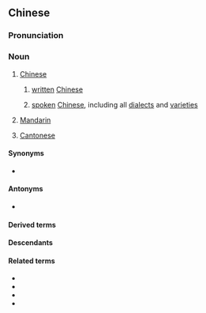 ==Chinese==
{{zh-forms}}
{{zh-wp}}

===Pronunciation===
{{zh-pron
|m=zhōngwén
|ma=zh-zhōngwén.ogg
|c=zung1 man4-2,zung1 man4
|c_note=zung1 man4 - attributive
|h=pfs=Chûng-vùn;gd=zung1 vun2
|md=Dṳ̆ng-ùng
|mn=Tiong-bûn
|mn-t=dong1 bhung5
|w=1tson ven
|cat=n
}}

===Noun===
{{zh-noun}}

# [[Chinese]] {{q|language}}
#: {{zh-x|我 中文 名{meng4-2} 唔 好聽。|My '''Chinese''' name sounds terrible.|C}}
## [[written]] [[Chinese]]
##: {{zh-x|以 中文 書寫 的 文章|an article written in '''Chinese'''}}
##: {{zh-x|我 中文{man4-2} 唔識 讀。|I can't read '''Chinese'''.|C}}
## [[spoken]] [[Chinese]], including all [[dialect]]s and [[variety|varietie]]s
##: {{zh-x|中文 授課|to teach in '''Chinese'''}}
##: {{zh-x|你 說 中文 嗎？|Do you speak '''Chinese'''?}}
# {{lb|zh|Mainland|Taiwan|proscribed}} [[Mandarin]]
# {{lb|zh|Hong Kong}} [[Cantonese]]

====Synonyms====
* {{sense|Chinese language}}
{{zh-syn-saurus|漢語}}

====Antonyms====
* {{sense|Chinese language}} {{zh-l|外文}}

====Derived terms====
{{zh-der|倉頡中文碼|中文資訊交換碼|全中文|中文內碼|中文輸入法|中文電腦}}

====Descendants====
{{CJKV|中文|ちゅうぶん|중문|Trung văn}}

====Related terms====
* {{zh-l|漢語}}
* {{zh-l|國語}}
* {{zh-l|普通話}}
* {{zh-l|中國話}}

{{zh-cat|Beginning|Languages}}
